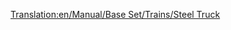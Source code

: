 [[Translation:en/Manual/Base Set/Trains/Steel Truck]]
{{pl/Wagony|Picture=[[File:en/Steeltruck.png]]
|Name=Wagon na stal
|NormalCost=£1,148 ($2,296)
|NormalWeight=18 / 38 t
|NormalCapacity=20 ton stali
|MonoCost=£1,148 ($2,296)
|MonoWeight=18 / 43 t
|MonoCapacity=25 tonnes of steel
|MagCost=£1,148 ($2,296)
|MagWeight=18 / 45 t
|MagCapacity=27 tonnes of steel
|Description=[[pl/Manual/Base Set/Trains/Wagon na stal|Steel Truck]] najlepiej nadaje się do holowania [[pl/Manual/Base Set/Cargos/Stal|Steel]] , który jest produkowany w [[pl/Manual/Base Set/Industries/Huta| Steel Mills]].  Dostępne w tylko w klimacie [[pl/Manual/Klimat#Umiarkowany | Temperate]] .
}}
